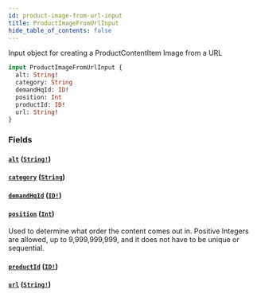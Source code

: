 ```yaml
---
id: product-image-from-url-input
title: ProductImageFromUrlInput
hide_table_of_contents: false
---
```



Input object for creating a ProductContentItem Image from a URL

```graphql
input ProductImageFromUrlInput {
  alt: String!
  category: String
  demandHqId: ID!
  position: Int
  productId: ID!
  url: String!
}
```


### Fields

#### [`alt`](#) ([`String!`](/demand/api/graphql-admin/reference/scalars/string))




#### [`category`](#) ([`String`](/demand/api/graphql-admin/reference/scalars/string))




#### [`demandHqId`](#) ([`ID!`](/demand/api/graphql-admin/reference/scalars/id))




#### [`position`](#) ([`Int`](/demand/api/graphql-admin/reference/scalars/int))

Used to determine what order the content comes out in.
Positive Integers are allowed, up to 9,999,999,999, and it does not have to be unique or sequential.


#### [`productId`](#) ([`ID!`](/demand/api/graphql-admin/reference/scalars/id))




#### [`url`](#) ([`String!`](/demand/api/graphql-admin/reference/scalars/string))






